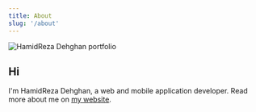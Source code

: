 ```yaml
---
title: About
slug: '/about'
---
```


![HamidReza Dehghan portfolio](hamidreza_dehghan.jpg)

## Hi

I'm HamidReza Dehghan, a web and mobile application developer. Read more about me on [my website](https://www.myfolio.ir).
